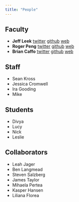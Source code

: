 ```yaml
---
title: "People"
---
```


## Faculty


* __Jeff Leek__ [twitter](https://twitter.com/jtleek) [github](https://github.com/jtleek) [web](http://jtleek.com/)
* __Roger Peng__ [twitter](https://twitter.com/rdpeng) [github](https://github.com/rdpeng) [web](http://www.biostat.jhsph.edu/~rpeng/)
* __Brian Caffo__ [twitter](https://twitter.com/bcaffo) [github](https://github.com/bcaffo) [web](http://www.bcaffo.com)


## Staff

* Sean Kross
* Jessica Cromwell
* Ira Gooding
* Mike 


## Students

* Divya
* Lucy
* Nick
* Leslie

## Collaborators

* Leah Jager
* Ben Langmead
* Steven Salzberg
* James Taylor
* Mihaela Pertea
* Kasper Hansen
* Liliana Florea


